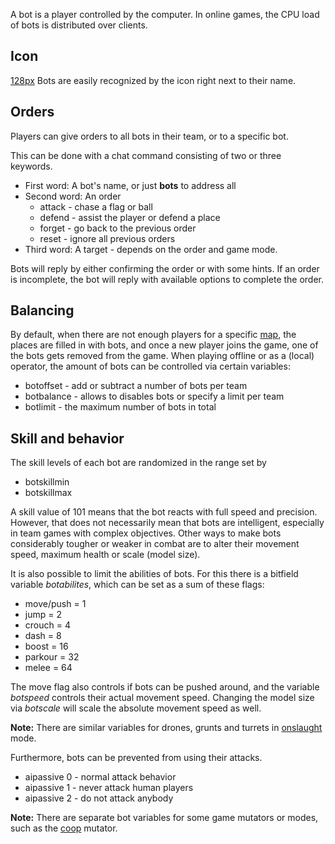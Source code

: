 A bot is a player controlled by the computer. In online games, the CPU load of bots is distributed over clients.

==Icon==
[[file:bot.png|128px]]
Bots are easily recognized by the icon right next to their name.

==Orders==
Players can give orders to all bots in their team, or to a specific bot. 

This can be done with a chat command consisting of two or three keywords.
* First word: A bot's name, or just '''bots''' to address all
* Second word: An order
** attack - chase a flag or ball
** defend - assist the player or defend a place
** forget - go back to the previous order
** reset - ignore all previous orders
* Third word: A target - depends on the order and game mode.

Bots will reply by either confirming the order or with some hints. If an order is incomplete, the bot will reply with available options to complete the order.

==Balancing==
By default, when there are not enough players for a specific [[Game::maps|map]], the places are filled in with bots, and once a new player joins the game, one of the bots gets removed from the game. When playing offline or as a (local) operator, the amount of bots can be controlled via certain variables:
* botoffset - add or subtract a number of bots per team
* botbalance - allows to disables bots or specify a limit per team
* botlimit - the maximum number of bots in total

==Skill and behavior==
The skill levels of each bot are randomized in the range set by
* botskillmin
* botskillmax
A skill value of 101 means that the bot reacts with full speed and precision. However, that does not necessarily mean that bots are intelligent, especially in team games with complex objectives. Other ways to make bots considerably tougher or weaker in combat are to alter their movement speed, maximum health or scale (model size).

It is also possible to limit the abilities of bots. For this there is a bitfield variable ''botabilites'', which can be set as a sum of these flags: 
* move/push = 1
* jump    = 2
* crouch  = 4
* dash    = 8
* boost   = 16
* parkour = 32
* melee   = 64

The move flag also controls if bots can be pushed around, and the variable ''botspeed'' controls their actual movement speed. Changing the model size via ''botscale'' will scale the absolute movement speed as well. 

'''Note:''' There are similar variables for drones, grunts and turrets in [[Mutator_Tips#onslaught|onslaught]] mode.

Furthermore, bots can be prevented from using their attacks.
* aipassive 0 - normal attack behavior
* aipassive 1 - never attack human players
* aipassive 2 - do not attack anybody



'''Note:''' There are separate bot variables for some game mutators or modes, such as the [[mutator_Tips#coop|coop]] mutator.